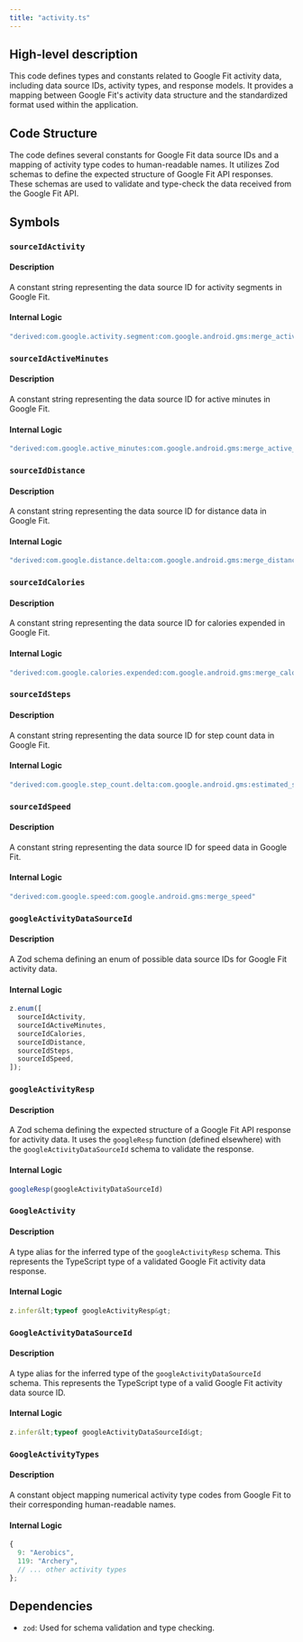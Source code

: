 ```yaml
---
title: "activity.ts"
---
```


## High-level description
This code defines types and constants related to Google Fit activity data, including data source IDs, activity types, and response models. It provides a mapping between Google Fit's activity data structure and the standardized format used within the application.

## Code Structure
The code defines several constants for Google Fit data source IDs and a mapping of activity type codes to human-readable names. It utilizes Zod schemas to define the expected structure of Google Fit API responses. These schemas are used to validate and type-check the data received from the Google Fit API.

## Symbols

### `sourceIdActivity`
#### Description
A constant string representing the data source ID for activity segments in Google Fit.

#### Internal Logic
```typescript
"derived:com.google.activity.segment:com.google.android.gms:merge_activity_segments"
```

### `sourceIdActiveMinutes`
#### Description
A constant string representing the data source ID for active minutes in Google Fit.

#### Internal Logic
```typescript
"derived:com.google.active_minutes:com.google.android.gms:merge_active_minutes"
```

### `sourceIdDistance`
#### Description
A constant string representing the data source ID for distance data in Google Fit.

#### Internal Logic
```typescript
"derived:com.google.distance.delta:com.google.android.gms:merge_distance_delta"
```

### `sourceIdCalories`
#### Description
A constant string representing the data source ID for calories expended in Google Fit.

#### Internal Logic
```typescript
"derived:com.google.calories.expended:com.google.android.gms:merge_calories_expended"
```

### `sourceIdSteps`
#### Description
A constant string representing the data source ID for step count data in Google Fit.

#### Internal Logic
```typescript
"derived:com.google.step_count.delta:com.google.android.gms:estimated_steps"
```

### `sourceIdSpeed`
#### Description
A constant string representing the data source ID for speed data in Google Fit.

#### Internal Logic
```typescript
"derived:com.google.speed:com.google.android.gms:merge_speed"
```

### `googleActivityDataSourceId`
#### Description
A Zod schema defining an enum of possible data source IDs for Google Fit activity data.

#### Internal Logic
```typescript
z.enum([
  sourceIdActivity,
  sourceIdActiveMinutes,
  sourceIdCalories,
  sourceIdDistance,
  sourceIdSteps,
  sourceIdSpeed,
]);
```

### `googleActivityResp`
#### Description
A Zod schema defining the expected structure of a Google Fit API response for activity data. It uses the `googleResp` function (defined elsewhere) with the `googleActivityDataSourceId` schema to validate the response.

#### Internal Logic
```typescript
googleResp(googleActivityDataSourceId)
```

### `GoogleActivity`
#### Description
A type alias for the inferred type of the `googleActivityResp` schema. This represents the TypeScript type of a validated Google Fit activity data response.

#### Internal Logic
```typescript
z.infer&lt;typeof googleActivityResp&gt;
```

### `GoogleActivityDataSourceId`
#### Description
A type alias for the inferred type of the `googleActivityDataSourceId` schema. This represents the TypeScript type of a valid Google Fit activity data source ID.

#### Internal Logic
```typescript
z.infer&lt;typeof googleActivityDataSourceId&gt;
```

### `GoogleActivityTypes`
#### Description
A constant object mapping numerical activity type codes from Google Fit to their corresponding human-readable names.

#### Internal Logic
```typescript
{
  9: "Aerobics",
  119: "Archery",
  // ... other activity types
};
```


## Dependencies
- `zod`: Used for schema validation and type checking.

